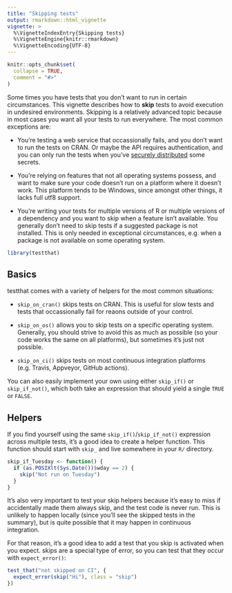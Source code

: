 ```yaml
---
title: "Skipping tests"
output: rmarkdown::html_vignette
vignette: >
  %\VignetteIndexEntry{Skipping tests}
  %\VignetteEngine{knitr::rmarkdown}
  %\VignetteEncoding{UTF-8}
---
```


```r
knitr::opts_chunk$set(
  collapse = TRUE,
  comment = "#>"
)
```

Some times you have tests that you don't want to run in certain circumstances. This vignette describes how to **skip** tests to avoid execution in undesired environments. Skipping is a relatively advanced topic because in most cases you want all your tests to run everywhere. The most common exceptions are:

-   You're testing a web service that occassionally fails, and you don't want to run the tests on CRAN. Or maybe the API requires authentication, and you can only run the tests when you've [securely distributed](https://gargle.r-lib.org/articles/articles/managing-tokens-securely.html) some secrets.

-   You're relying on features that not all operating systems possess, and want to make sure your code doesn't run on a platform where it doesn't work. This platform tends to be Windows, since amongst other things, it lacks full utf8 support.

-   You're writing your tests for multiple versions of R or multiple versions of a dependency and you want to skip when a feature isn't available. You generally don't need to skip tests if a suggested package is not installed. This is only needed in exceptional circumstances, e.g. when a package is not available on some operating system.

```r
library(testthat)
```

## Basics

testthat comes with a variety of helpers for the most common situations:

-   `skip_on_cran()` skips tests on CRAN. This is useful for slow tests and tests that occassionally fail for reaons outside of your control.

-   `skip_on_os()` allows you to skip tests on a specific operating system. Generally, you should strive to avoid this as much as possible (so your code works the same on all platforms), but sometimes it's just not possible.

-   `skip_on_ci()` skips tests on most continuous integration platforms (e.g. Travis, Appveyor, GitHub actions).

You can also easily implement your own using either `skip_if()` or `skip_if_not()`, which both take an expression that should yield a single `TRUE` or `FALSE`.

## Helpers

If you find yourself using the same `skip_if()`/`skip_if_not()` expression across multiple tests, it's a good idea to create a helper function. This function should start with `skip_` and live somewhere in your `R/` directory.

```r
skip_if_Tuesday <- function() {
  if (as.POSIXlt(Sys.Date())$wday == 2) {
    skip("Not run on Tuesday")
  }
}
```

It's also very important to test your skip helpers because it's easy to miss if accidentally made them always skip, and the test code is never run. This is unlikely to happen locally (since you'll see the skipped tests in the summary), but is quite possible that it may happen in continuous integration.

For that reason, it's a good idea to add a test that you skip is activated when you expect. skips are a special type of error, so you can test that they occur with `expect_error()`:

```r
test_that("not skipped on CI", {
  expect_error(skip("Hi"), class = "skip")  
})
```
